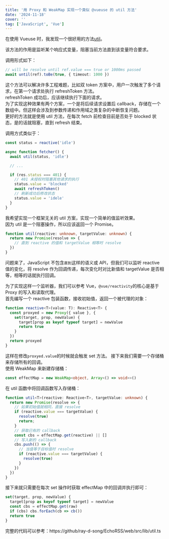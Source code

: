 ```yaml
---
title: '用 Proxy 和 WeakMap 实现一个类似 @vueuse 的 util 方法'
date: '2024-11-18'
cover: ''
tag: ['JavaScript', 'Vue']
---
```


在使用 Vueuse 时，我发现一个很好用的方法[util](https://vueuse.org/shared/until/)。  

该方法的作用是监听某个响应式变量，阻塞当前方法直到该变量符合要求。  

调用形式如下：

```ts
// will be resolve until ref.value === true or 1000ms passed
await until(ref).toBe(true, { timeout: 1000 })
```

这个方法可以解决许多工程难题，比如双 token 方案中，用户一次触发了多个请求，在第一个请求处执行 refreshToken 方法。  
refreshToken 成功后，应该继续执行下面的请求。  
为了实现这种效果有两个方案，一个是将后续请求设置后 callback，存储在一个数组中。但这样会涉及到参数传递和作用域之类复杂的中断恢复问题。  
更好的方法就是使用 util 方法，在每次 fetch 前检查目前是否处于 blocked 状态，是的话就阻塞，直到 refresh 结束。

调用方式类似于：
```ts
const status = reactive('idle')

async function fetcher() {
  await util(status, 'idle')

  // ...

  if (res.status === 401) {
    // 401 未授权时阻塞其他请求的执行
    status.value = 'blocked'
    await refreshToken()
    // 刷新成功后修改状态
    status.value = 'idele'
  }
}
```

我希望实现一个框架无关的 util 方案，实现一个简单的值监听效果。  
因为 util 是一个阻塞操作，所以应该返回一个 Promise。
```ts
function util(reactive: unknown, targetValue: unknown) {
  return new Promise(resolve => {
    // 直到 reactive 的值和 targetValue 相等时 resolve
  })
}
```
问题来了，JavaScript 不包含`直到`这样的语义或 API，但我们可以监听 reactive 值的变化，将 resolve 作为回调传递，每次变化时对比新值和 targetValue 是否相等，相等的话就执行回调。

为了实现这样一个监听器，我们可以参考 Vue，`@vue/reactivity`的核心是基于 Proxy 的写入和读取代理。  
首先编写一个 reactive 包装函数，接收初始值，返回一个被代理的对象：
```ts
function reactive<T>(value: T): Reactive<T> {
  const proxyed = new Proxy({ value }, {
    set(target, prop, newValue) {
      target[prop as keyof typeof target] = newValue
      return true
    }
  })
  return proxyed
}
```
这样在修改`proxyed.value`的时候就会触发 set 方法。
接下来我们需要一个存储桶来存储所有的回调。  
使用 WeakMap 来新建存储桶：
```ts
const effectMap = new WeakMap<object, Array<() => void>>()
```
在 util 函数中将回调函数写入存储桶：
```ts
function util<T>(reactive: Reactive<T>, targetValue: unknown) {
  return new Promise(resolve => {
    // 如果初始值就相同，直接 resolve
    if (reactive.value === targetValue) {
      resolve(true)
      return;
    }
    // 获取已有的 callback
    const cbs = effectMap.get(reactive) || []
    // 写入新的 callback
    cbs.push(() => {
      // 当值等于目标值时 resolve
      if (reactive.value === targetValue) {
        resolve(true)
      }
    })
  })
}
```

接下来就只需要在每次 set 操作时获取 effectMap 中的回调并执行即可：
```ts
set(target, prop, newValue) {
  target[prop as keyof typeof target] = newValue
  const cbs = effectMap.get(raw)
  if (cbs) cbs.forEach(cb => cb())
  return true
}
```

完整的代码可以参考：https://github/ray-d-song/EchoRSS/web/src/lib/util.ts